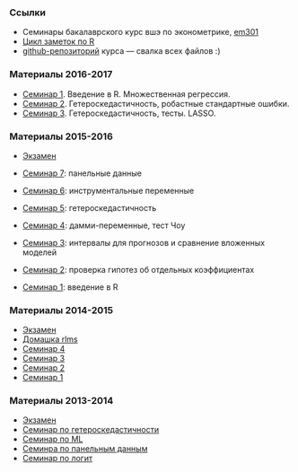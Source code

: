 ### Ссылки

* Семинары бакалаврского курс вшэ по эконометрике, [em301](http://bdemeshev.github.io/em301/)
* [Цикл заметок по R](http://bdemeshev.github.io/r_cycle/)
* [github-репозиторий](https://github.com/bdemeshev/em601) курса — свалка всех файлов :)

###  Материалы 2016-2017

* [Семинар 1](https://github.com/bdemeshev/em601/raw/master/2016/sem_01.R). Введение в R. Множественная регрессия.
* [Семинар 2](https://github.com/bdemeshev/em601/raw/master/2016/sem_hetero.R). Гетероскедастичность, робастные стандартные ошибки.
* [Семинар 3](https://github.com/bdemeshev/em601/raw/master/2016/sem_hetero2.R). Гетероскедастичность, тесты. LASSO.




###  Материалы 2015-2016

* [Экзамен](https://github.com/bdemeshev/em601/raw/master/2015/exam/binst_metrics_15.pdf)

* [Семинар 7](https://github.com/bdemeshev/em601/raw/master/2015/sem_07_panel.R): панельные данные

* [Семинар 6](https://github.com/bdemeshev/em601/raw/master/2015/sem_06x_iv.R): инструментальные переменные

* [Семинар 5](https://github.com/bdemeshev/em601/raw/master/2015/sem_06_hetero.R): гетероскедастичность

* [Семинар 4](https://github.com/bdemeshev/em601/raw/master/2015/sem_04_chow_test.R): дамми-переменные, тест Чоу
* [Семинар 3](https://github.com/bdemeshev/em601/raw/master/2015/sem_03.R): интервалы для прогнозов и сравнение вложенных моделей
* [Семинар 2](https://github.com/bdemeshev/em601/raw/master/2015/sem_02.R): проверка гипотез об отдельных коэффициентах 
* [Семинар 1](https://github.com/bdemeshev/em601/raw/master/2015/sem_01.R): введение в R

###  Материалы 2014-2015

* [Экзамен](https://github.com/bdemeshev/em601/raw/master/2014/binst_exam/binst_metrics_14.pdf)
* [Домашка rlms](https://github.com/bdemeshev/em601/raw/master/2014/binst_ht_rlms/binst_ht_rlms.pdf)
* [Семинар 4](https://github.com/bdemeshev/em601/raw/master/2014/binst_sem_04.R)
* [Семинар 3](https://github.com/bdemeshev/em601/raw/master/2014/binst_sem_03.R)
* [Семинар 2](https://github.com/bdemeshev/em601/raw/master/2014/binst_sem_02.R)
* [Семинар 1](https://github.com/bdemeshev/em601/raw/master/2014/binst_sem_01/binst_sem_01.R)

###  Материалы 2013-2014

* [Экзамен](https://github.com/bdemeshev/em601/raw/master/2013/binst_metrix_exam_14/binst_metr_exam_14.pdf)
* [Семинар по гетероскедастичности](https://github.com/bdemeshev/em601/raw/master/2013/binst_hetero.R)
* [Семинар по ML](https://github.com/bdemeshev/em601/raw/master/2013/binst_ml_one.R)
* [Семинра по панельным данным](https://github.com/bdemeshev/em601/raw/master/2013/binst_panel.R)
* [Семинар по логит](https://github.com/bdemeshev/em601/raw/master/2013/binst_logit.R)

